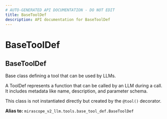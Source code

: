 ```yaml
---
# AUTO-GENERATED API DOCUMENTATION - DO NOT EDIT
title: BaseToolDef
description: API documentation for BaseToolDef
---
```


# BaseToolDef

## <ApiType type="Alias" path="tools/context_tool_def/BaseToolDef" symbolName="BaseToolDef" /> BaseToolDef

Base class defining a tool that can be used by LLMs.

A ToolDef represents a function that can be called by an LLM during a call.
It includes metadata like name, description, and parameter schema.

This class is not instantiated directly but created by the `@tool()` decorator.


**Alias to:** `mirascope_v2_llm.tools.base_tool_def.BaseToolDef`
